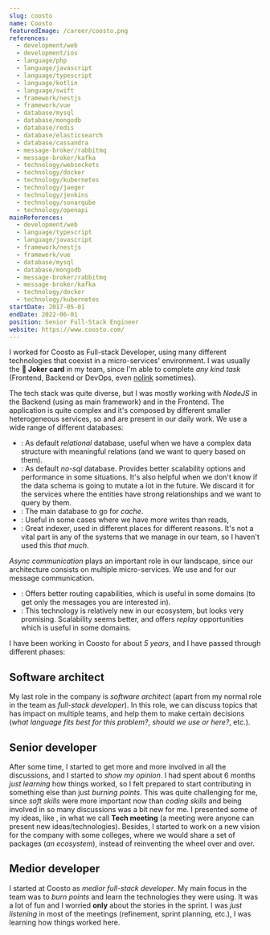 ```yaml
---
slug: coosto
name: Coosto
featuredImage: /career/coosto.png
references:
  - development/web
  - development/ios
  - language/php
  - language/javascript
  - language/typescript
  - language/kotlin
  - language/swift
  - framework/nestjs
  - framework/vue
  - database/mysql
  - database/mongodb
  - database/redis
  - database/elasticsearch
  - database/cassandra
  - message-broker/rabbitmq
  - message-broker/kafka
  - technology/websockets
  - technology/docker
  - technology/kubernetes
  - technology/jaeger
  - technology/jenkins
  - technology/sonarqube
  - technology/openapi
mainReferences:
  - development/web
  - language/typescript
  - language/javascript
  - framework/nestjs
  - framework/vue
  - database/mysql
  - database/mongodb
  - message-broker/rabbitmq
  - message-broker/kafka
  - technology/docker
  - technology/kubernetes
startDate: 2017-05-01
endDate: 2022-06-01
position: Senior Full-Stack Engineer
website: https://www.coosto.com/
---
```


I worked for Coosto as Full-stack Developer, using many different technologies that coexist in a micro-services' environment. I was usually the **🎩 Joker card** in my team, since I'm able to complete _any kind task_ (Frontend, Backend or DevOps, even [nolink](development/ios) sometimes).

The tech stack was quite diverse, but I was mostly working with _NodeJS_ in the Backend (using [](framework/nestjs) as main framework) and [](framework/vue) in the Frontend. The application is quite complex and it's composed by different smaller heterogeneous services, so [](technology/docker) and [](technology/kubernetes) are present in our daily work. We use a wide range of different databases:

- **[](database/mysql)**: As default _relational_ database, useful when we have a complex data structure with meaningful relations (and we want to query based on them).
- **[](database/mongodb)**: As default _no-sql_ database. Provides better scalability options and performance in some situations. It's also helpful when we don't know if the data schema is going to mutate a lot in the future. We discard it for the services where the entities have strong relationships and we want to query by them.
- **[](database/redis)**: The main database to go for _cache_.
- **[](database/cassandra)**: Useful in some cases where we have more writes than reads,
- **[](database/elastic)**: Great indexer, used in different places for different reasons. It's not a vital part in any of the systems that we manage in our team, so I haven't used this _that much_.

_Async communication_ plays an important role in our landscape, since our architecture consists on multiple micro-services. We use [](message-broker/rabbitmq) and [](message-broker/kafka) for our message communication.

- [](message-broker/rabbitmq): Offers better routing capabilities, which is useful in some domains (to get only the messages you are interested in).
- [](message-broker/kafka): This technology is relatively new in our ecosystem, but looks very promising. Scalability seems better, and offers _replay_ opportunities which is useful in some domains.

I have been working in Coosto for about _5 years_, and I have passed through different phases:

## Software architect

My last role in the company is _software architect_ (apart from my normal role in the team as _full-stack developer_). In this role, we can discuss topics that has impact on multiple teams, and help them to make certain decisions (_what language fits best for this problem?_, _should we use [](message-broker/kafka) or [](message-broker/rabbitmq) here?_, etc.).

## Senior developer

After some time, I started to get more and more involved in all the discussions, and I started to _show my opinion_. I had spent about 6 months _just learning_ how things worked, so I felt prepared to start contributing in something else than just _burning points_. This was quite challenging for me, since _soft skills_ were more important now than _coding skills_ and being involved in so many discussions was a bit new for me.
I presented some of my ideas, like [](technology/graphql), in what we call **Tech meeting** (a meeting were anyone can present new ideas/technologies). Besides, I started to work on a new vision for the company with some colleges, where we would share a set of packages (_an ecosystem_), instead of reinventing the wheel over and over.

## Medior developer

I started at Coosto as _medior full-stack developer_. My main focus in the team was to _burn points_ and learn the technologies they were using. It was a lot of fun and I worried **only** about the stories in the sprint. I was _just listening_ in most of the meetings (refinement, sprint planning, etc.), I was learning how things worked here.
